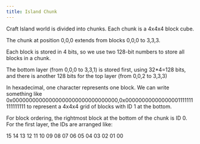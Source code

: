 ```yaml
---
title: Island Chunk
---
```


Craft Island world is divided into chunks. Each chunk is a 4x4x4 block cube.

The chunk at position 0,0,0 extends from blocks 0,0,0 to 3,3,3.

Each block is stored in 4 bits, so we use two 128-bit numbers to store all blocks in a chunk.

The bottom layer (from 0,0,0 to 3,3,1) is stored first, using 32*4=128 bits, and there is another 128 bits for the top layer (from 0,0,2 to 3,3,3)

In hexadecimal, one character represents one block. We can write something like 0x00000000000000000000000000000000,0x00000000000000001111111111111111 to represent a 4x4x4 grid of blocks with ID 1 at the bottom.

For block ordering, the rightmost block at the bottom of the chunk is ID 0. For the first layer, the IDs are arranged like:

15 14 13 12
11 10 09 08
07 06 05 04
03 02 01 00
